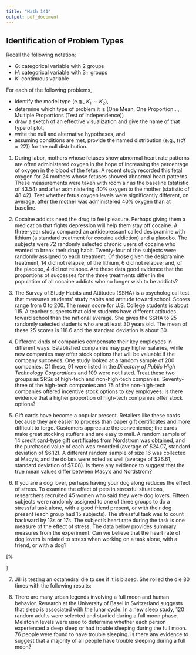 ```yaml
---
title: "Math 141"
output: pdf_document
---
```


## Identification of Problem Types

Recall the following notation:

  - $G$: categorical variable with 2 groups
  - $H$: categorical variable with 3+ groups
  - $K$: continuous variable

For each of the following problems, 

  - identify the model type (e.g., $K_1 \sim K_2$),
  - determine which type of problem it is (One Mean, One Proportion..., Multiple Proportions (Test of Independence))
  - draw a sketch of an effective visualization and give the name of that type of plot,
  - write the null and alternative hypotheses, and
  - assuming conditions are met, provide the named distribution (e.g., $t(df = 22)$) for the null distribution.

<!-- %Two paired means -->    

1. During labor, mothers whose fetuses show abnormal heart rate patterns are often administered oxygen in the hope of increasing the percentage of oxygen in the blood of the fetus.  A recent study recorded this fetal oxygen for 24 mothers whose fetuses showed abnormal heart patterns.  These measurements were taken with room air as the baseline (statistic of 43.54) and after administering 40% oxygen to the mother (statistic of 48.42). Test whether fetus oxygen levels were significantly different, on average, after the mother was administered 40% oxygen than at baseline.

<!-- Multiple Proportions (Test of Independence) -->

2. Cocaine addicts need the drug to feel pleasure.  Perhaps giving them a medication that fights depression will help them stay off cocaine.  A three-year study compared an antidepressant called desipramine with lithium (a standard treatment for cocaine addiction) and a placebo.  The subjects were 72 randomly selected chronic users of cocaine who wanted to break their drug habit.  Twenty-four of the subjects were randomly assigned to each treatment.  Of those given the desipramine treatment, 14 did not relapse; of the lithium, 6 did not relapse; and, of the placebo, 4 did not relapse.  Are these data good evidence that the proportions of successes for the three treatments differ in the population of all cocaine addicts who no longer wish to be addicts?

<!-- %One Mean -->

3. The Survey of Study Habits and Attitudes (SSHA) is a psychological test that measures students' study habits and attitude toward school.  Scores range from 0 to 200.  The mean score for U.S. College students is about 115.  A teacher suspects that older students have different attitudes toward school than the national average.  She gives the SSHA to 25 randomly selected students who are at least 30 years old.  The mean of these 25 scores is 118.6 and the standard deviation is about 30.



<!-- %Two proportions -->

4. Different kinds of companies compensate their key employees in different ways.  Established companies may pay higher salaries, while new companies may offer stock options that will be valuable if the company succeeds.  One study looked at a random sample of 200 companies.  Of these, 91 were listed in the _Directory of Public High Technology Corporations_ and 109 were not listed.  Treat these two groups as SRSs of high-tech and non-high-tech companies.  Seventy-three of the high-tech companies and 75 of the non-high-tech companies offered incentive stock options to key employees.  Is there evidence that a higher proportion of high-tech companies offer stock options?


<!-- %Two independent means -->
5. Gift cards have become a popular present.  Retailers like these cards because they are easier to process than paper gift certificates and more difficult to forge.  Customers appreciate the convenience; the cards make great stocking stuffers and are easy to mail.  A random sample of 14 credit card-type gift certificates from Nordstrom was obtained, and the purchased value of each was recorded (average of \$24.07, standard deviation of \$6.12).  A different random sample of size 16 was collected at Macy's, and the dollars were noted as well (average of \$26.61, standard deviation of \$7.08).  Is there any evidence to suggest that the true mean values differ between Macy's and Nordstrom?

<!-- %Multiple means -->

6. If you are a dog lover, perhaps having your dog along reduces the effect of stress.  To examine the effect of pets in stressful situations, researchers recruited 45 women who said they were dog lovers.  Fifteen subjects were randomly assigned to one of three groups to do a stressful task alone, with a good friend present, or with their dog present (each group had 15 subjects).  The stressful task was to count backward by 13s or 17s.  The subject's heart rate during the task is one measure of the effect of stress.  The data below provides summary measures from the experiment.  Can we believe that the heart rate of dog lovers is related to stress when working on a task alone, with a friend, or with a dog?

\[%
\begin{tabular}
[c]{|c|c|c|c|}\hline
Group & Mean & Standard Deviation\\\hline
\multicolumn{1}{|l|}{Control} & \multicolumn{1}{|l|}{82.524} & \multicolumn{1}{|c|}{9.242}\\\hline
\multicolumn{1}{|l|}{Friend} & \multicolumn{1}{|l|}{81.325} & \multicolumn{1}{|c|}{8.341}\\\hline
\multicolumn{1}{|l|}{Pet} & \multicolumn{1}{|l|}{73.483} & \multicolumn{1}{|c|}{9.970}\\\hline
\end{tabular}
\]

<!-- Multiple Proportions (Goodness of Fit) -->

7. Jill is testing an octahedral die to see if it is biased.  She rolled the die 80 times with the following results:

\begin{center}
\includegraphics{../figs/octo_die.png}
\end{center}

<!-- %One proportion -->

8. There are many urban legends involving a full moon and human behavior.  Research at the University of Basel in Switzerland suggests that sleep is associated with the lunar cycle.  In a new sleep study, 120 random adults were selected and studied during a full moon phase.  Melatonin levels were used to determine whether each person experienced a deep sleep or had trouble sleeping during the full moon. 76 people were found to have trouble sleeping. Is there any evidence to suggest that a majority of all people have trouble sleeping during a full moon? 